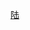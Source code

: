 {{infobox road/browse|ON|spur_type={{{spur_type|}}}|spur_of={{{spur_of|}}}|previous_type={{{previous_type|}}}|previous_route={{{previous_route|}}}|route={{{route|}}}|next_type={{{next_type|}}}|next_route={{{next_route|}}}|previous_county={{{previous_county|}}}|next_county={{{next_county|}}}|previous_dab={{{previous_dab|}}}|next_dab={{{next_dab|}}}}}<noinclude>[[Category:交通信息框模板|陆]]
</noinclude>